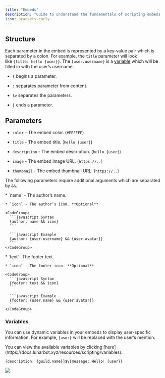 ```yaml
---
title: "Embeds"
description: "Guide to understand the fundamentals of scripting embeds."
icon: brackets-curly
---
```


## Structure

Each parameter in the embed is represented by a key-value pair which is separated by a colon. For example, the `title` parameter will look like `{title: hello {user}}`. The `{user.username}` is a [variable](https://docs.lunarbot.xyz/resources/scripting/variables) which will be filled in with the user’s username.

* `{` begins a parameter.

* `:` separates parameter from content.

* `$v` separates the parameters.

* `}` ends a parameter.

## Parameters

* `color` - The embed color. (`#FFFFFF`)

* `title` - The embed title. (`hello {user}`)

* `description` - The embed description. (`hello {user}`)

* `image` - The embed image URL. (`https://..`)

* `thumbnail` - The embed thumbnail URL. (`https://..`)

The following parameters require additional arguments which are separated by `&&`.

<AccordionGroup>
  <Accordion title="Author" defaultOpen={false}>
    * `name` - The author’s name.

    * `icon` - The author’s icon. **Optional**

    <CodeGroup>
      ```javascript Syntax
      {author: name && icon}
      ```

      ```javascript Example
      {author: {user.username} && {user.avatar}}
      ```
    </CodeGroup>


  </Accordion>

  <Accordion title="Footer" defaultOpen={false}>
    * `text`- The footer text.

    * `icon` - The footer icon. **Optional**

    <CodeGroup>
      ```javascript Syntax
      {footer: text && icon}
      ```

      ```javascript Example
      {footer: {user.name} && {user.avatar}}
      ```
    </CodeGroup>


  </Accordion>
</AccordionGroup>

### Variables

You can use dynamic variables in your embeds to display user-specific information. For example, `{user}` will be replaced with the user’s mention.

<Info>
  You can view the available variables by clicking [here](https://docs.lunarbot.xyz/resources/scripting/variables).
</Info>

```
{description: {guild.name}}$v{message: Hello! {user}}
```

![](/images/createembed.png)